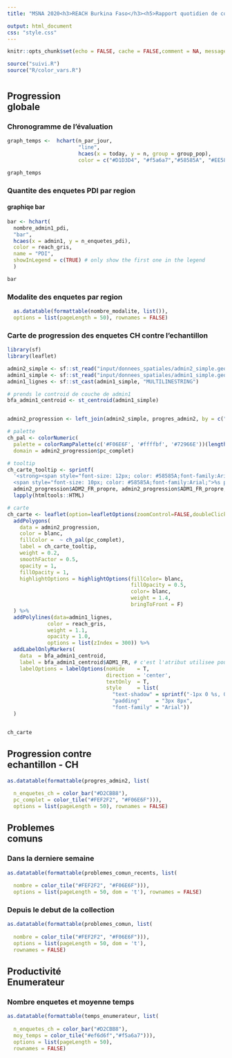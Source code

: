 ```yaml
---
title: "MSNA 2020<h3>REACH Burkina Faso</h3><h5>Rapport quotidien de collection des donnees</h5>"

output: html_document
css: "style.css"
---
```


<style type="text/css">
.main-container {
  max-width: 1800px;
  margin-left: auto;
  margin-right: auto;
}
</style>

```r
knitr::opts_chunk$set(echo = FALSE, cache = FALSE,comment = NA, message = FALSE, warning=FALSE, error=FALSE, fig.align = 'center' )

```

```r

source("suivi.R")
source("R/color_vars.R")

```
  
#  {.tabset .tabset-fade .tabset-pills}

## Progression<br>globale



### **Chronogramme de l'évaluation**
```r
graph_temps <-  hchart(n_par_jour, 
                       "line", 
                       hcaes(x = today, y = n, group = group_pop),
                       color = c("#D1D3D4", "#f5a6a7","#58585A", "#EE5859", "#bf4749", "#F69E61", "#D2CBB8"))

graph_temps
```



### **Quantite des enquetes PDI par region**
#### graphiqe bar
```r

bar <- hchart(
  nombre_admin1_pdi, 
  "bar",
  hcaes(x = admin1, y = n_enquetes_pdi),
  color = reach_gris,
  name = "PDI",
  showInLegend = c(TRUE) # only show the first one in the legend
  )

bar
```

### **Modalite des enquetes par region**
```r
  
  as.datatable(formattable(nombre_modalite, list()), 
  options = list(pageLength = 50), rownames = FALSE)

```


### **Carte de progression des enquetes CH contre l'echantillon**

```r
library(sf)
library(leaflet)

admin2_simple <- sf::st_read("input/donnees_spatiales/admin2_simple.geojson")
admin1_simple <- sf::st_read("input/donnees_spatiales/admin1_simple.geojson")
admin1_lignes <- sf::st_cast(admin1_simple, "MULTILINESTRING")

# prends le controid de couche de admin1
bfa_admin1_centroid <- st_centroid(admin1_simple)


admin2_progression <- left_join(admin2_simple, progres_admin2, by = c("ADM2_FR" = "admin2"))

# palette
ch_pal <- colorNumeric(
  palette = colorRampPalette(c('#F06E6F', '#ffffbf', '#72966E'))(length(admin2_progression$pc_complet)),
  domain = admin2_progression$pc_complet)

# tooltip
ch_carte_tooltip <- sprintf(
  '<strong><span style="font-size: 12px; color: #58585A;font-family:Arial;">%s </span><br><span style="font-size: 10px; color: #58585A;"> %s </strong></span><br>
  <span style="font-size: 10px; color: #58585A;font-family:Arial;">%s percent complete</span><br>',
  admin2_progression$ADM2_FR_propre, admin2_progression$ADM1_FR_propre, admin2_progression$pc_complet)%>% 
  lapply(htmltools::HTML)
```

```r

# carte
ch_carte <- leaflet(option=leafletOptions(zoomControl=FALSE,doubleClickZoom= TRUE,zoomSnap = 0.01),width = "100%", height = "600px") %>% 
  addPolygons(
    data = admin2_progression,
    color = blanc,
    fillColor =  ~ ch_pal(pc_complet),
    label = ch_carte_tooltip,
    weight = 0.2,
    smoothFactor = 0.5,
    opacity = 1,
    fillOpacity = 1,
    highlightOptions = highlightOptions(fillColor= blanc,
                                        fillOpacity = 0.5,
                                        color= blanc,
                                        weight = 1.4,
                                        bringToFront = F)
  ) %>% 
  addPolylines(data=admin1_lignes,
             color = reach_gris,
             weight = 1.1,
             opacity = 1.0,
             options = list(zIndex = 300)) %>% 
  addLabelOnlyMarkers(
    data  = bfa_admin1_centroid,
    label = bfa_admin1_centroid$ADM1_FR, # c'est l'atribut utilisee pour creer des etiquetes
    labelOptions = labelOptions(noHide    = T,
                                direction = 'center',
                                textOnly  = T,
                                style     = list(
                                  "text-shadow" = sprintf("-1px 0 %s, 0 1px %s, 1px 0 %s, 0 -1px %s, 0 0 7px %s", blanc, blanc, blanc, blanc, blanc),
                                  "padding"     = "3px 8px",
                                  "font-family" = "Arial"))
  )


ch_carte
```


## Progression contre<br>echantillon - CH


```r
as.datatable(formattable(progres_admin2, list(
  
  n_enquetes_ch = color_bar("#D2CBB8"),
  pc_complet = color_tile("#FEF2F2", "#F06E6F"))), 
  options = list(pageLength = 50), rownames = FALSE)

```

## Problemes<br> comuns

### Dans la derniere semaine
```r
as.datatable(formattable(problemes_comun_recents, list(
  
  nombre = color_tile("#FEF2F2", "#F06E6F"))), 
  options = list(pageLength = 50, dom = 't'), rownames = FALSE)


```


### Depuis le debut de la collection
```r
as.datatable(formattable(problemes_comun, list(
  
  nombre = color_tile("#FEF2F2", "#F06E6F"))), 
  options = list(pageLength = 50, dom = 't'), 
  rownames = FALSE)


```

## Productivité<br> Enumerateur

### Nombre enquetes et moyenne temps
```r
as.datatable(formattable(temps_enumerateur, list(
  
  n_enquetes_ch = color_bar("#D2CBB8"),
  moy_temps = color_tile("#ef6d6f","#f5a6a7"))), 
  options = list(pageLength = 50),
  rownames = FALSE)


```
